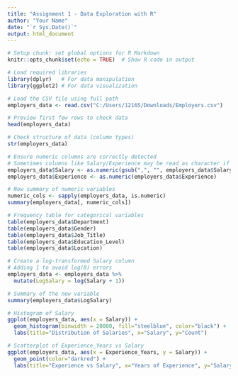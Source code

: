 ---
title: "Assignment 1 - Data Exploration with R"
author: "Your Name"
date: "`r Sys.Date()`"
output: html_document
---




```{r}
# Setup chunk: set global options for R Markdown
knitr::opts_chunk$set(echo = TRUE)  # Show R code in output

```


```{r}
# Load required libraries
library(dplyr)   # For data manipulation
library(ggplot2) # For data visualization

```



```{r}
# Load the CSV file using full path
employers_data <- read.csv("C:/Users/12165/Downloads/Employers.csv")

# Preview first few rows to check data
head(employers_data)

# Check structure of data (column types)
str(employers_data)

```


```{r}
# Ensure numeric columns are correctly detected
# Sometimes columns like Salary/Experience may be read as character if they have commas or special symbols
employers_data$Salary <- as.numeric(gsub(",", "", employers_data$Salary))
employers_data$Experience <- as.numeric(employers_data$Experience)

# Now summary of numeric variables
numeric_cols <- sapply(employers_data, is.numeric)
summary(employers_data[, numeric_cols])

```


```{r}
# Frequency table for categorical variables
table(employers_data$Department)
table(employers_data$Gender)
table(employers_data$Job_Title)
table(employers_data$Education_Level)
table(employers_data$Location)

```









```{r}
# Create a log-transformed Salary column
# Adding 1 to avoid log(0) errors
employers_data <- employers_data %>%
  mutate(LogSalary = log(Salary + 1))

# Summary of the new variable
summary(employers_data$LogSalary)

```

```{r}
# Histogram of Salary
ggplot(employers_data, aes(x = Salary)) +
  geom_histogram(binwidth = 20000, fill="steelblue", color="black") +
  labs(title="Distribution of Salaries", x="Salary", y="Count")

```



```{r}
# Scatterplot of Experience_Years vs Salary
ggplot(employers_data, aes(x = Experience_Years, y = Salary)) +
  geom_point(color="darkred") +
  labs(title="Experience vs Salary", x="Years of Experience", y="Salary")

```


